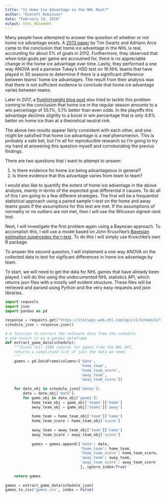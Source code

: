 ```yaml
---
title: "Is Home Ice Advantage in the NHL Real?"
author: "Everett Robinson"
date: "February 19, 2018"
output: html_document
---
```


Many people have attempted to answer the question of whether or not home ice advantage exists. A [2013 paper](http://people.stat.sfu.ca/~tim/papers/hca.pdf) by Tim Swartz and Adriano Arce came to the conclusion that home ice advantage in the NHL is real, accounting for about 5% of goals in 2012. Furthermore, they observed that when total goals per game are accoutned for, there is no appreciable change in the home ice advantage over time. Lastly, they performed a one way ANOVA and a pairwise Tukey's HSD test on 16 NHL teams that have played in 30 seasons to determine if there is a significant difference between teams' home ice advantages. The result from their analysis was that there is not sufficient evidence to conclude that home ice advantage varies between teams.

Later in 2017, a [fivethirtyeight blog post](https://fivethirtyeight.com/features/a-home-playoff-game-is-a-big-advantage-unless-you-play-hockey/) also tried to tackle this problem coming to the conclusion that home ice in the regular season amounts to a win percentage of 55.1%, 5.1% better than even odds. In the playoffs this advantage declines slightly to a boost in win percentage that is only 4.8% better on home ice than at a theoretical neutral rink.

The above two results appear fairly consistent with each other, and one might be satisfied that home ice advantage is a real phenomenon. This is probably a safe bet, but I'm all for reproducible research so I'm going to try my hand at answering this question myself and corroborating the previus findings.

There are two questions that I want to attempt to answer:

1. Is there evidence for home ice being advantageous in general? 
2. Is there evidence that this advantage varies from team to team?

I would also like to quantify the extent of home ice advantage in the above analysis, mainly in terms of the expected goal differential it causes. To do all of this I am going to a few different strategies. The first will be a frequentist statistical approach using a paired sample t-test on the home and away teams goals if the assumptions for this test are met. If the assumptions of normality or no outliers are not met, then I will use the  Wilcoxon signed-rank test.

Next, I will investigate the first problem again using a Bayesian approach. To accomplish this, I will use a model based on John Kruschke's [Bayesian estimation supercedes the t-test](http://www.indiana.edu/~kruschke/BEST/BEST.pdf). To do this I will simply use Kruschke's own R package.

To answer the second question, I will implement a one way ANOVA on the collected data to test for sigificant differences in home ice advantage by team.

To start, we will need to get the data for NHL games that have already been played. I will do this using the undocumented NHL statistics API, which returns json files with a mostly self evident structure. These files will be retrieved and parsed using Python and the very easy requests and json libraries. 

```python
import requests
import json
import pandas as pd

response = requests.get("https://statsapi.web.nhl.com/api/v1/schedule?startDate=2017-09-18&endDate=2017-09-18")
schedule_json = response.json()

# A function to extract the relevant data from the schedule
# and return it as a pandas dataframe
def extract_game_data(schedule):
    """Given full JSON records for games from the NHL API,
    returns a simplified list of just the data we need.
    """
    games = pd.DataFrame(columns=['date', 
                                  'home_team', 
                                  'home_team_score', 
                                  'away_team', 
                                  'away_team_score'])
    
    for date_obj in schedule_json['dates']:
        date = date_obj['date'];
        for game_obj in date_obj['games']:
            home_team_obj = game_obj['teams']['home']
            away_team_obj = game_obj['teams']['away']
            
            home_team = home_team_obj['team']['name']
            home_team_score = home_team_obj['score']
            
            away_team = away_team_obj['team']['name']
            away_team_score = away_team_obj['score']
            
            games = games.append({'date': date,
                                  'home_team': home_team,
                                  'home_team_score': home_team_score,
                                  'away_team': away_team,
                                  'away_team_score': away_team_score
                                  }, ignore_index=True)
    
    return games
    
games = extract_game_data(schedule_json)
games.to_csv('games.csv', index = False)
```

